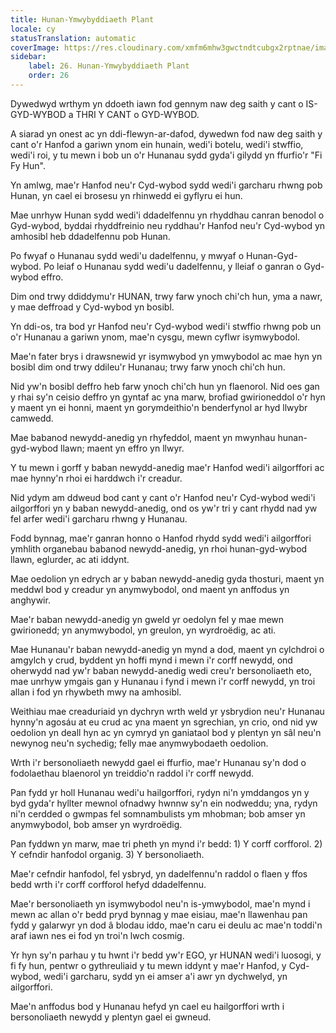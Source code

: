 ```yaml
---
title: Hunan-Ymwybyddiaeth Plant
locale: cy
statusTranslation: automatic
coverImage: https://res.cloudinary.com/xmfm6mhw3gwctndtcubgx2rptnae/image/upload/v1740468922/small_cover_tratado_de_psicologia_revolucionaria_a4c0dca4e0.webp
sidebar:
    label: 26. Hunan-Ymwybyddiaeth Plant
    order: 26
---
```

Dywedwyd wrthym yn ddoeth iawn fod gennym naw deg saith y cant o IS-GYD-WYBOD a THRI Y CANT o GYD-WYBOD.

A siarad yn onest ac yn ddi-flewyn-ar-dafod, dywedwn fod naw deg saith y cant o'r Hanfod a gariwn ynom ein hunain, wedi'i botelu, wedi'i stwffio, wedi'i roi, y tu mewn i bob un o'r Hunanau sydd gyda'i gilydd yn ffurfio'r "Fi Fy Hun".

Yn amlwg, mae'r Hanfod neu'r Cyd-wybod sydd wedi'i garcharu rhwng pob Hunan, yn cael ei brosesu yn rhinwedd ei gyflyru ei hun.

Mae unrhyw Hunan sydd wedi'i ddadelfennu yn rhyddhau canran benodol o Gyd-wybod, byddai rhyddfreinio neu ryddhau'r Hanfod neu'r Cyd-wybod yn amhosibl heb ddadelfennu pob Hunan.

Po fwyaf o Hunanau sydd wedi'u dadelfennu, y mwyaf o Hunan-Gyd-wybod. Po leiaf o Hunanau sydd wedi'u dadelfennu, y lleiaf o ganran o Gyd-wybod effro.

Dim ond trwy ddiddymu'r HUNAN, trwy farw ynoch chi'ch hun, yma a nawr, y mae deffroad y Cyd-wybod yn bosibl.

Yn ddi-os, tra bod yr Hanfod neu'r Cyd-wybod wedi'i stwffio rhwng pob un o'r Hunanau a gariwn ynom, mae'n cysgu, mewn cyflwr isymwybodol.

Mae'n fater brys i drawsnewid yr isymwybod yn ymwybodol ac mae hyn yn bosibl dim ond trwy ddileu'r Hunanau; trwy farw ynoch chi'ch hun.

Nid yw'n bosibl deffro heb farw ynoch chi'ch hun yn flaenorol. Nid oes gan y rhai sy'n ceisio deffro yn gyntaf ac yna marw, brofiad gwirioneddol o'r hyn y maent yn ei honni, maent yn gorymdeithio'n benderfynol ar hyd llwybr camwedd.

Mae babanod newydd-anedig yn rhyfeddol, maent yn mwynhau hunan-gyd-wybod llawn; maent yn effro yn llwyr.

Y tu mewn i gorff y baban newydd-anedig mae'r Hanfod wedi'i ailgorffori ac mae hynny'n rhoi ei harddwch i'r creadur.

Nid ydym am ddweud bod cant y cant o'r Hanfod neu'r Cyd-wybod wedi'i ailgorffori yn y baban newydd-anedig, ond os yw'r tri y cant rhydd nad yw fel arfer wedi'i garcharu rhwng y Hunanau.

Fodd bynnag, mae'r ganran honno o Hanfod rhydd sydd wedi'i ailgorffori ymhlith organebau babanod newydd-anedig, yn rhoi hunan-gyd-wybod llawn, eglurder, ac ati iddynt.

Mae oedolion yn edrych ar y baban newydd-anedig gyda thosturi, maent yn meddwl bod y creadur yn anymwybodol, ond maent yn anffodus yn anghywir.

Mae'r baban newydd-anedig yn gweld yr oedolyn fel y mae mewn gwirionedd; yn anymwybodol, yn greulon, yn wyrdroëdig, ac ati.

Mae Hunanau'r baban newydd-anedig yn mynd a dod, maent yn cylchdroi o amgylch y crud, byddent yn hoffi mynd i mewn i'r corff newydd, ond oherwydd nad yw'r baban newydd-anedig wedi creu'r bersonoliaeth eto, mae unrhyw ymgais gan y Hunanau i fynd i mewn i'r corff newydd, yn troi allan i fod yn rhywbeth mwy na amhosibl.

Weithiau mae creaduriaid yn dychryn wrth weld yr ysbrydion neu'r Hunanau hynny'n agosáu at eu crud ac yna maent yn sgrechian, yn crio, ond nid yw oedolion yn deall hyn ac yn cymryd yn ganiataol bod y plentyn yn sâl neu'n newynog neu'n sychedig; felly mae anymwybodaeth oedolion.

Wrth i'r bersonoliaeth newydd gael ei ffurfio, mae'r Hunanau sy'n dod o fodolaethau blaenorol yn treiddio'n raddol i'r corff newydd.

Pan fydd yr holl Hunanau wedi'u hailgorffori, rydyn ni'n ymddangos yn y byd gyda'r hyllter mewnol ofnadwy hwnnw sy'n ein nodweddu; yna, rydyn ni'n cerdded o gwmpas fel somnambulists ym mhobman; bob amser yn anymwybodol, bob amser yn wyrdroëdig.

Pan fyddwn yn marw, mae tri pheth yn mynd i'r bedd: 1) Y corff corfforol. 2) Y cefndir hanfodol organig. 3) Y bersonoliaeth.

Mae'r cefndir hanfodol, fel ysbryd, yn dadelfennu'n raddol o flaen y ffos bedd wrth i'r corff corfforol hefyd ddadelfennu.

Mae'r bersonoliaeth yn isymwybodol neu'n is-ymwybodol, mae'n mynd i mewn ac allan o'r bedd pryd bynnag y mae eisiau, mae'n llawenhau pan fydd y galarwyr yn dod â blodau iddo, mae'n caru ei deulu ac mae'n toddi'n araf iawn nes ei fod yn troi'n lwch cosmig.

Yr hyn sy'n parhau y tu hwnt i'r bedd yw'r EGO, yr HUNAN wedi'i luosogi, y fi fy hun, pentwr o gythreuliaid y tu mewn iddynt y mae'r Hanfod, y Cyd-wybod, wedi'i garcharu, sydd yn ei amser a'i awr yn dychwelyd, yn ailgorffori.

Mae'n anffodus bod y Hunanau hefyd yn cael eu hailgorffori wrth i bersonoliaeth newydd y plentyn gael ei gwneud.

